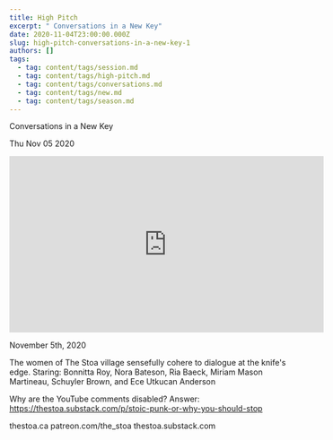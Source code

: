 ```yaml
---
title: High Pitch
excerpt: " Conversations in a New Key"
date: 2020-11-04T23:00:00.000Z
slug: high-pitch-conversations-in-a-new-key-1
authors: []
tags:
  - tag: content/tags/session.md
  - tag: content/tags/high-pitch.md
  - tag: content/tags/conversations.md
  - tag: content/tags/new.md
  - tag: content/tags/season.md
---
```




 Conversations in a New Key

Thu Nov 05 2020

<iframe width="560" height="315" src="https://www.youtube.com/embed/YBnG_rsqOEw" title="High Pitch: Conversations in a New Key: Season 1 / Session 1" frameborder="0" allow="accelerometer; autoplay; clipboard-write; encrypted-media; gyroscope; picture-in-picture" allowfullscreen ></iframe>

November 5th, 2020

The women of The Stoa village sensefully cohere to dialogue at the knife's edge. Staring: Bonnitta Roy, Nora Bateson, Ria Baeck, Miriam Mason Martineau, Schuyler Brown, and Ece Utkucan Anderson

Why are the YouTube comments disabled? Answer: https://thestoa.substack.com/p/stoic-punk-or-why-you-should-stop

thestoa.ca
patreon.com/the_stoa
thestoa.substack.com


